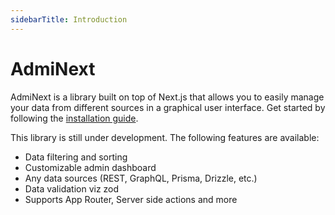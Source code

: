 ```yaml
---
sidebarTitle: Introduction
---
```


# AdmiNext

AdmiNext is a library built on top of Next.js that allows you to easily manage your data from different sources in a graphical user interface.
Get started by following the [installation guide](./getting-started).

This library is still under development. The following features are available:

- Data filtering and sorting
- Customizable admin dashboard
- Any data sources (REST, GraphQL, Prisma, Drizzle, etc.)
- Data validation viz zod
- Supports App Router, Server side actions and more
